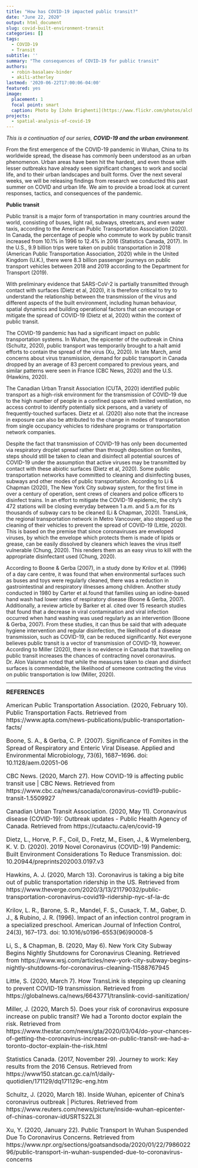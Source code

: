 ```yaml
---
title: "How has COVID-19 impacted public transit?"
date: "June 22, 2020"
output: html_document
slug: covid-built-environment-transit
categories: []
tags:
  - COVID-19
  - Transit
subtitle: ''
summary: "The consequences of COVID-19 for public transit"
authors:
  - robin-basalaev-binder
  - akili-atherley
lastmod: '2020-06-22T17:00:06-04:00'
featured: yes
image:
  placement: 1
  focal point: smart
  caption: Photo by [John Brighenti](https://www.flickr.com/photos/alchemist_x/49210599167/)
projects:
  - spatial-analysis-of-covid-19
---
```


*This is a continuation of our series, __COVID-19 and the urban environment__.*

From the first emergence of the COVID-19 pandemic in Wuhan, China to its worldwide spread, the disease has commonly been understood as an urban phenomenon. Urban areas have been hit the hardest, and even those with lesser outbreaks have already seen significant changes to work and social life, and to their urban landscapes and built forms. Over the next several weeks, we will be releasing findings from research we conducted this past summer on COVID and urban life. We aim to provide a broad look at current responses, tactics, and consequences of the pandemic.

**Public transit**

Public transit is a major form of transportation in many countries around the world,  consisting of buses, light rail, subways, streetcars, and even water taxis, according to the American Public Transportation Association (2020). In Canada, the percentage of people who commute to work by public transit increased from 10.1% in 1996 to 12.4% in 2016 (Statistics Canada, 2017). In the U.S., 9.9 billion trips were taken on public transportation in 2018 (American Public Transportation Association, 2020) while in the United Kingdom (U.K.), there were 8.3 billion passenger journeys on public transport vehicles between 2018 and 2019 according to the Department for Transport (2019). 

With preliminary evidence that SARS-CoV-2 is partially transmitted through contact with surfaces (Dietz et al, 2020), it is therefore critical to try to understand the relationship between the transmission of the virus and different aspects of the built environment, including human behaviour, spatial dynamics and building operational factors that can encourage or mitigate the spread of  COVID-19 (Dietz et al, 2020) within the context of public transit.

The COVID-19 pandemic has had a significant impact on public transportation systems. In Wuhan, the epicenter of the outbreak in China (Schultz, 2020), public transport was temporarily brought to a halt amid efforts to contain the spread of the virus (Xu, 2020). In late March, amid concerns about virus transmission, demand for public transport in Canada dropped by an average of 83 percent compared to previous years, and similar patterns were seen in France (CBC News, 2020) and the U.S. (Hawkins, 2020).

The Canadian Urban Transit Association (CUTA, 2020) identified public transport as a high-risk environment for the transmission of COVID-19 due to the high number of people in a confined space with limited ventilation, no access control to identify potentially sick persons, and a variety of frequently-touched surfaces. Dietz et al. (2020) also note that the increase in exposure can also be attributed to the change in modes of transportation from single occupancy vehicles to rideshare programs or transportation network companies. 

Despite the fact that transmission of COVID-19 has only been documented via respiratory droplet spread rather than through deposition on fomites, steps should still be taken to clean and disinfect all potential sources of COVID-19 under the assumption that active viruses may be transmitted by contact with these abiotic surfaces (Dietz et al, 2020). Some public transportation networks have committed to cleaning and disinfecting buses, subways and other modes of public transportation. According to Li & Chapman (2020), The New York City subway system, for the first time in over a century of operation, sent crews of cleaners and police officers to disinfect trains. In an effort to mitigate the COVID-19 epidemic, the city’s 472 stations will be closing everyday between 1 a.m. and 5 a.m for its thousands of subway cars to be cleaned (Li & Chapman, 2020). TransLink, the regional transportation network in Metro Vancouver, also stepped up the cleaning of their vehicles to prevent the spread of COVID-19 (Little, 2020). This is based on the premise that since coronaviruses are enveloped viruses, by which the envelope which protects them is made of lipids or grease, can be easily dissolved by cleaners which leaves the virus itself vulnerable (Chung, 2020). This renders them as an easy virus to kill with the appropriate disinfectant used (Chung, 2020).

According to Boone & Gerba (2007), in a study done by Krilov et al. (1996) of a day care centre, it was found that when environmental surfaces such as buses and toys were regularly cleaned, there was a reduction in gastrointestinal and respiratory illnesses among children. Another study conducted in 1980 by Carter et al.found that families using an iodine-based hand wash had lower rates of respiratory disease (Boone & Gerba, 2007). Additionally, a review article by Barker et al. cited over 15 research studies that found that a decrease in viral contamination and viral infection occurred when hand washing was used regularly as an intervention (Boone & Gerba, 2007). From these studies, it can thus be said that with adequate hygiene intervention and regular disinfection, the likelihood of a disease transmission, such as COVID-19, can be reduced significantly. 
Not everyone believes public transit is a vector of transmission of COVID-19, however. According to Miller (2020), there is no evidence in Canada that travelling on public transit increases the chances of contracting novel coronavirus. Dr. Alon Vaisman noted that while the measures taken to clean and disinfect surfaces is commendable, the likelihood of someone contracting the virus on public transportation is low (Miller, 2020).

---

<font size = 3>**REFERENCES**

American Public Transportation Association. (2020, February 10). Public Transportation Facts. 
Retrieved from https://www.apta.com/news-publications/public-transportation-facts/

Boone, S. A., & Gerba, C. P. (2007). Significance of Fomites in the Spread of Respiratory and Enteric Viral Disease. Applied and Environmental Microbiology, 73(6), 1687–1696. doi: 10.1128/aem.02051-06

CBC News. (2020, March 27). How COVID-19 is affecting public transit use | CBC News. Retrieved from https://www.cbc.ca/news/canada/coronavirus-covid19-public-transit-1.5509927

Canadian Urban Transit Association. (2020, May 11). Coronavirus disease (COVID-19): Outbreak updates - Public Health Agency of Canada. Retrieved from https://cutaactu.ca/en/covid-19

Dietz, L., Horve, P. F., Coil, D., Fretz, M., Eisen, J., & Wymelenberg, K. V. D. (2020). 2019 Novel Coronavirus (COVID-19) Pandemic: Built Environment Considerations To Reduce Transmission. doi: 10.20944/preprints202003.0197.v3

Hawkins, A. J. (2020, March 13). Coronavirus is taking a big bite out of public transportation ridership in the US. Retrieved from https://www.theverge.com/2020/3/13/21179032/public-transportation-coronavirus-covid19-ridership-nyc-sf-la-dc

Krilov, L. R., Barone, S. R., Mandel, F. S., Cusack, T. M., Gaber, D. J., & Rubino, J. R. (1996). Impact of an infection control program in a specialized preschool. American Journal of Infection Control, 24(3), 167–173. doi: 10.1016/s0196-6553(96)90008-5

Li, S., & Chapman, B. (2020, May 6). New York City Subway Begins Nightly Shutdowns for Coronavirus Cleaning. Retrieved from https://www.wsj.com/articles/new-york-city-subway-begins-nightly-shutdowns-for-coronavirus-cleaning-11588767945

Little, S. (2020, March 7). How TransLink is stepping up cleaning to prevent COVID-19 transmission. Retrieved from https://globalnews.ca/news/6643771/translink-covid-sanitization/

Miller, J. (2020, March 5). Does your risk of coronavirus exposure increase on public transit? We had a Toronto doctor explain the risk. Retrieved from https://www.thestar.com/news/gta/2020/03/04/do-your-chances-of-getting-the-coronavirus-increase-on-public-transit-we-had-a-toronto-doctor-explain-the-risk.html

Statistics Canada. (2017, November 29). Journey to work: Key results from the 2016 Census. Retrieved from https://www150.statcan.gc.ca/n1/daily-quotidien/171129/dq171129c-eng.htm

Schultz, J. (2020, March 18). Inside Wuhan, epicenter of China's coronavirus outbreak | Pictures. Retrieved from https://www.reuters.com/news/picture/inside-wuhan-epicenter-of-chinas-coronav-idUSRTS2ZL3I

Xu, Y. (2020, January 22). Public Transport In Wuhan Suspended Due To Coronavirus Concerns. Retrieved from https://www.npr.org/sections/goatsandsoda/2020/01/22/798602296/public-transport-in-wuhan-suspended-due-to-coronavirus-concerns
